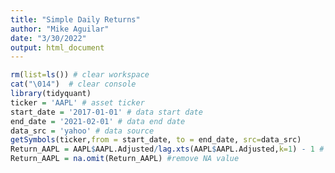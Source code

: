```yaml
---
title: "Simple Daily Returns"
author: "Mike Aguilar"
date: "3/30/2022"
output: html_document
---
```



<!-- ### Simple Daily Returns (v1) -->
```r
rm(list=ls()) # clear workspace
cat("\014")  # clear console
library(tidyquant)
ticker = 'AAPL' # asset ticker
start_date = '2017-01-01' # data start date
end_date = '2021-02-01' # data end date
data_src = 'yahoo' # data source
getSymbols(ticker,from = start_date, to = end_date, src=data_src)
Return_AAPL = AAPL$AAPL.Adjusted/lag.xts(AAPL$AAPL.Adjusted,k=1) - 1 # use lag.xts to obtain the lag for xts data
Return_AAPL = na.omit(Return_AAPL) #remove NA value
```

